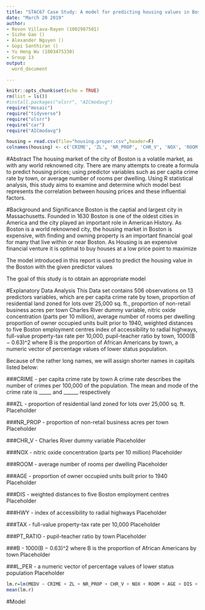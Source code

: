 ```yaml
---
title: "STAC67 Case Study: A model for predicting housing values in Boston"
date: "March 20 2019"
author: 
- Revon Villava-Rayen (1002987501)
- Sizhe Gao ()
- Alexander Nguyen ()
- Gopi Santhiran ()
- Yu Heng Wu (1003475330)
- Group 13 
output: 
  word_document

---
```


```r
knitr::opts_chunk$set(echo = TRUE)
rm(list = ls())
#install.packages("olsrr", "AICmodavg")
require("mosaic")
require("tidyverse")
require("olsrr")
require("car")
require("AICmodavg")
```

```r
housing = read.csv(file="housing.proper.csv",header=F)
colnames(housing) <- c('CRIME', 'ZL', 'NR_PROP', 'CHR_V', 'NOX', 'ROOM', 'AGE', 'DIS', 'HWY', 'TAX', 'PT_RATIO', 'B', 'L_PER', 'MEDV')
```

#Abstract
The housing market of the city of Boston is a volatile market, as with any world reknowned city. There are many attempts to create a formula to predict housing prices; using predictor variables such as per capita crime rate by town, or average number of rooms per dwelling. Using R statistical analysis, this study aims to examine and determine which model best represents the correlation between housing prices and these influential factors.



#Background and Significance
Boston is the captial and largest city in Massachusetts. Founded in 1630 Boston is one of the oldest cities in America and the city played an important role in American History. As Boston is a world reknowned city, the housing market in Boston is expensive, with finding and owning property is an important financial goal for many that live within or near Boston. As Housing is an expensive financial venture it is optimal to buy houses at a low price point to maximize 

The model introduced in this report is used to predict the housing value in the Boston with the given predictor values 

The goal of this study is to obtain an appropriate model 


#Explanatory Data Analysis
This Data set contains 506 observations on 13 predictors variables, which are per capita crime rate by town, proportion of residential land zoned for lots over 25,000 sq. ft., proportion of non-retail business acres per town
Charles River dummy variable, nitric oxide concentration (parts per 10 million), average number of rooms per dwelling
proportion of owner occupied units built prior to 1940, weighted distances to five Boston employment centres
index of accessibility to radial highways, full-value property-tax rate per 10,000, pupil-teacher ratio by town, 1000(B − 0.63)^2 where B is the proportion of African Americans by town, a numeric vector of percentage values of lower status population.

Because of the rather long names, we will assign shorter names in capitals listed below: 

###CRIME - per capita crime rate by town
A crime rate describes the number of crimes per 100,000 of the population. The mean and mode of the crime rate is _____ and ______ respectively 

###ZL - proportion of residential land zoned for lots over 25,000 sq. ft.
Placeholder

###NR_PROP - proportion of non-retail business acres per town
Placeholder

###CHR_V - Charles River dummy variable
Placeholder

###NOX - nitric oxide concentration (parts per 10 million)
Placeholder

###ROOM - average number of rooms per dwelling
Placeholder

###AGE - proportion of owner occupied units built prior to 1940
Placeholder

###DIS - weighted distances to five Boston employment centres
Placeholder

###HWY - index of accessibility to radial highways
Placeholder

###TAX - full-value property-tax rate per 10,000
Placeholder

###PT_RATIO - pupil-teacher ratio by town
Placeholder

###B - 1000(B − 0.63)^2 where B is the proportion of African Americans by town
Placeholder

###L_PER - a numeric vector of percentage values of lower status population
Placeholder

```r
lm.r=lm(MEDV ~ CRIME + ZL + NR_PROP + CHR_V + NOX + ROOM + AGE + DIS + HWY + TAX + PT_RATIO + B + L_PER, data=housing)
mean(lm.r)
```



#Model 




